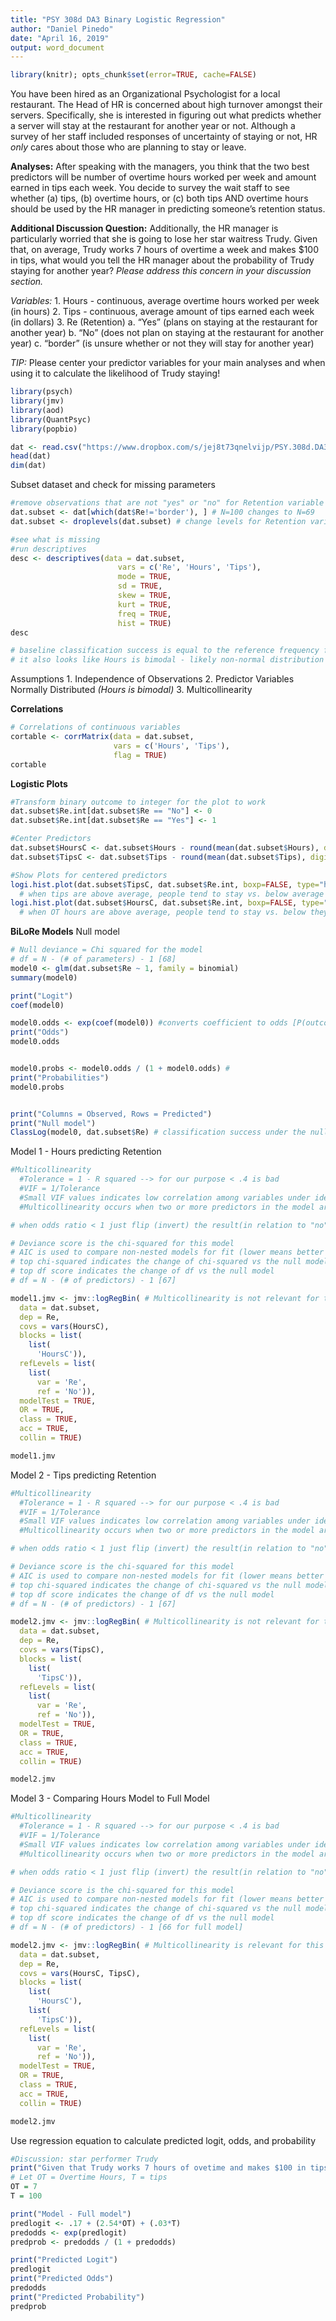 ---
title: "PSY 308d DA3 Binary Logistic Regression"
author: "Daniel Pinedo"
date: "April 16, 2019"
output: word_document
---
  
  <!-- LEAVE THIS HERE, DO NOT PUT ANY CODE ABOVE IT -->
```{r, echo=FALSE, results=FALSE, message=FALSE, cache=FALSE}
library(knitr); opts_chunk$set(error=TRUE, cache=FALSE)
```

You have been hired as an Organizational Psychologist for a local restaurant. The Head of HR is concerned about high turnover amongst their servers. Specifically, she is interested in figuring out what predicts whether a server will stay at the restaurant for another year or not. Although a survey of her staff included responses of uncertainty of staying or not, HR *only* cares about those who are planning to stay or leave. 

**Analyses:**
After speaking with the managers, you think that the two best predictors will be number of overtime hours worked per week and amount earned in tips each week. You decide to survey the wait staff to see whether (a) tips, (b) overtime hours, or (c) both tips AND overtime hours should be used by the HR manager in predicting someone's retention status. 

**Additional Discussion Question:**
Additionally, the HR manager is particularly worried that she is going to lose her star waitress Trudy. Given that, on average, Trudy works 7 hours of overtime a week and makes $100 in tips, what would you tell the HR manager about the probability of Trudy staying for another year? *Please address this concern in your discussion section.*

*Variables:* 
1.	Hours - continuous, average overtime hours worked per week (in hours)
2.	Tips - continuous, average amount of tips earned each week (in dollars)
3.	Re (Retention)
    a.	"Yes" (plans on staying at the restaurant for another year)
    b.	"No" (does not plan on staying at the restaurant for another year)
    c.	"border" (is unsure whether or not they will stay for another year)

*TIP:* Please center your predictor variables for your main analyses and when using it to calculate the likelihood of Trudy staying!


```{r}
library(psych)
library(jmv)
library(aod)
library(QuantPsyc)
library(popbio)

dat <- read.csv("https://www.dropbox.com/s/jej8t73qnelvijp/PSY.308d.DA3-4.csv?dl=1")
head(dat)
dim(dat)

```

Subset dataset and check for missing parameters
```{r}
#remove observations that are not "yes" or "no" for Retention variable
dat.subset <- dat[which(dat$Re!='border'), ] # N=100 changes to N=69
dat.subset <- droplevels(dat.subset) # change levels for Retention variable by dropping "border"

#see what is missing
#run descriptives
desc <- descriptives(data = dat.subset, 
                        vars = c('Re', 'Hours', 'Tips'),
                        mode = TRUE,
                        sd = TRUE, 
                        skew = TRUE, 
                        kurt = TRUE,
                        freq = TRUE,
                        hist = TRUE)
desc

# baseline classification success is equal to the reference frequency for Retention (No = 48%)
# it also looks like Hours is bimodal - likely non-normal distribution
```

Assumptions
1. Independence of Observations
2. Predictor Variables Normally Distributed *(Hours is bimodal)*
3. Multicollinearity

**Correlations**
```{r}
# Correlations of continuous variables
cortable <- corrMatrix(data = dat.subset, 
                       vars = c('Hours', 'Tips'), 
                       flag = TRUE)
cortable
```

**Logistic Plots**
```{r}

#Transform binary outcome to integer for the plot to work
dat.subset$Re.int[dat.subset$Re == "No"] <- 0
dat.subset$Re.int[dat.subset$Re == "Yes"] <- 1

#Center Predictors
dat.subset$HoursC <- dat.subset$Hours - round(mean(dat.subset$Hours), digits = 2)
dat.subset$TipsC <- dat.subset$Tips - round(mean(dat.subset$Tips), digits = 2)

#Show Plots for centered predictors
logi.hist.plot(dat.subset$TipsC, dat.subset$Re.int, boxp=FALSE, type="hist", col="gray", xlabel = "Tips Centered")
  # when tips are above average, people tend to stay vs. below average they go
logi.hist.plot(dat.subset$HoursC, dat.subset$Re.int, boxp=FALSE, type="hist", col="gray", xlabel = "Hours Centered")
  # when OT hours are above average, people tend to stay vs. below they go (caveat: bimodal dsitribution so it is inconclusive)
```

**BiLoRe Models**
Null model
```{r}

# Null deviance = Chi squared for the model
# df = N - (# of parameters) - 1 [68]
model0 <- glm(dat.subset$Re ~ 1, family = binomial)
summary(model0)

print("Logit")
coef(model0)

model0.odds <- exp(coef(model0)) #converts coefficient to odds [P(outcome)/(1-P(outcome))]
print("Odds")
model0.odds


model0.probs <- model0.odds / (1 + model0.odds) #
print("Probabilities")
model0.probs


print("Columns = Observed, Rows = Predicted")
print("Null model") 
ClassLog(model0, dat.subset$Re) # classification success under the null model (baseline)
```

Model 1 - Hours predicting Retention
```{r}
#Multicollinearity
  #Tolerance = 1 - R squared --> for our purpose < .4 is bad
  #VIF = 1/Tolerance 
  #Small VIF values indicates low correlation among variables under ideal conditions
  #Multicollinearity occurs when two or more predictors in the model are correlated and provide redundant information   about the response. Multicollinearity was measured by variance inflation factors (VIF) and tolerance. If VIF value   exceeding 4.0, or by tol- erance less than 0.2 then there is a problem with multicollinearity (Hair et al., 2010).

# when odds ratio < 1 just flip (invert) the result(in relation to "no" instead of in relation to "yes")

# Deviance score is the chi-squared for this model
# AIC is used to compare non-nested models for fit (lower means better fit)
# top chi-squared indicates the change of chi-squared vs the null model (Deviance + chi squared)
# top df score indicates the change of df vs the null model
# df = N - (# of predictors) - 1 [67]

model1.jmv <- jmv::logRegBin( # Multicollinearity is not relevant for this answer
  data = dat.subset,
  dep = Re,
  covs = vars(HoursC),
  blocks = list(
    list(
      'HoursC')),
  refLevels = list(
    list(
      var = 'Re',
      ref = 'No')),
  modelTest = TRUE,
  OR = TRUE,
  class = TRUE,
  acc = TRUE,
  collin = TRUE)

model1.jmv
```

Model 2 - Tips predicting Retention
```{r}
#Multicollinearity
  #Tolerance = 1 - R squared --> for our purpose < .4 is bad
  #VIF = 1/Tolerance 
  #Small VIF values indicates low correlation among variables under ideal conditions
  #Multicollinearity occurs when two or more predictors in the model are correlated and provide redundant information   about the response. Multicollinearity was measured by variance inflation factors (VIF) and tolerance. If VIF value   exceeding 4.0, or by tol- erance less than 0.2 then there is a problem with multicollinearity (Hair et al., 2010).

# when odds ratio < 1 just flip (invert) the result(in relation to "no" instead of in relation to "yes")

# Deviance score is the chi-squared for this model
# AIC is used to compare non-nested models for fit (lower means better fit)
# top chi-squared indicates the change of chi-squared vs the null model (Deviance + chi squared)
# top df score indicates the change of df vs the null model
# df = N - (# of predictors) - 1 [67]

model2.jmv <- jmv::logRegBin( # Multicollinearity is not relevant for this answer
  data = dat.subset,
  dep = Re,
  covs = vars(TipsC),
  blocks = list(
    list(
      'TipsC')),
  refLevels = list(
    list(
      var = 'Re',
      ref = 'No')),
  modelTest = TRUE,
  OR = TRUE,
  class = TRUE,
  acc = TRUE,
  collin = TRUE)

model2.jmv
```

Model 3 - Comparing Hours Model to Full Model
```{r}
#Multicollinearity
  #Tolerance = 1 - R squared --> for our purpose < .4 is bad
  #VIF = 1/Tolerance 
  #Small VIF values indicates low correlation among variables under ideal conditions
  #Multicollinearity occurs when two or more predictors in the model are correlated and provide redundant information   about the response. Multicollinearity was measured by variance inflation factors (VIF) and tolerance. If VIF value   exceeding 4.0, or by tol- erance less than 0.2 then there is a problem with multicollinearity (Hair et al., 2010).

# when odds ratio < 1 just flip (invert) the result(in relation to "no" instead of in relation to "yes")

# Deviance score is the chi-squared for this model
# AIC is used to compare non-nested models for fit (lower means better fit)
# top chi-squared indicates the change of chi-squared vs the null model (Deviance + chi squared)
# top df score indicates the change of df vs the null model
# df = N - (# of predictors) - 1 [66 for full model]

model2.jmv <- jmv::logRegBin( # Multicollinearity is relevant for this answer
  data = dat.subset,
  dep = Re,
  covs = vars(HoursC, TipsC),
  blocks = list(
    list(
      'HoursC'),
    list(
      'TipsC')),
  refLevels = list(
    list(
      var = 'Re',
      ref = 'No')),
  modelTest = TRUE,
  OR = TRUE,
  class = TRUE,
  acc = TRUE,
  collin = TRUE)

model2.jmv
```

Use regression equation to calculate predicted logit, odds, and probability 
```{r}
#Discussion: star performer Trudy
print("Given that Trudy works 7 hours of ovetime and makes $100 in tips, the odds she will remain for another year:")
# Let OT = Overtime Hours, T = tips
OT = 7
T = 100

print("Model - Full model")
predlogit <- .17 + (2.54*OT) + (.03*T)
predodds <- exp(predlogit)
predprob <- predodds / (1 + predodds)

print("Predicted Logit")
predlogit
print("Predicted Odds")
predodds
print("Predicted Probability")
predprob

```